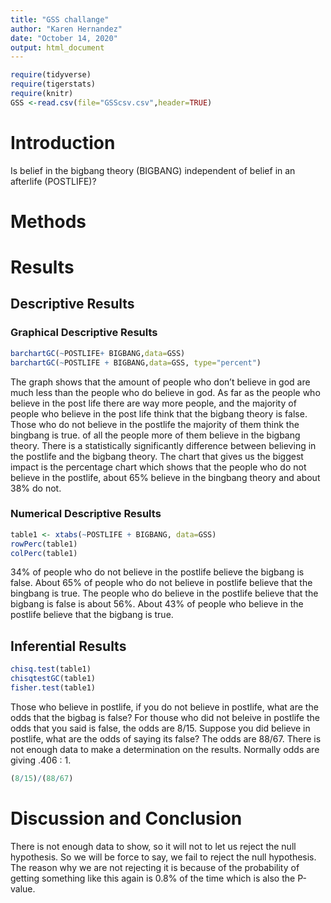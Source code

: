 ```yaml
---
title: "GSS challange"
author: "Karen Hernandez"
date: "October 14, 2020"
output: html_document
---
```


```r
require(tidyverse)
require(tigerstats)
require(knitr)
GSS <-read.csv(file="GSScsv.csv",header=TRUE)
```

# Introduction

<!--In this section you explain what you are trying to show.  Where did the data come from?  What is the research or other question you are trying to answer?.  If you skimp in this section expect to be marked down in your grade. Paint a picture of the project a couple of paragraphs is expected!-->

Is belief in the bigbang theory (BIGBANG) independent of belief in an afterlife (POSTLIFE)?

# Methods

<!--Decide on your methods:  use "variable analysis" or other appropriate descriptors.  Make sure to choose at least one graphical method and at least one numerical method. Discuss what data manipulations may be needed for example subsetting or other binning procedures and what sort of graphical displays and inferential tools will be used!-->

# Results

<!--Divide this section into two sub-sections:  One for your descriptive  results and one for your inferential results.!-->

## Descriptive Results

### Graphical Descriptive Results

<!--Graphical results here.  Make sure to show your code.  Provide appropriate labels for axes, giving units if possible, and provide a good title for the graph, too.  Use the graphical results to describe the patterns if any that exist in the data as focused toward the research question. Bottom line is to explain the features of the graph that are relevant to conforming or departing to what is expected by your null hypothesis !-->
```r
barchartGC(~POSTLIFE+ BIGBANG,data=GSS)
barchartGC(~POSTLIFE + BIGBANG,data=GSS, type="percent")

```

The graph shows that the amount of people who don't believe in god are much less than the people who do believe in god. As far as the people who believe in the post life there are way more people, and the majority of people who believe in the post life think that the bigbang theory is false. Those who do not believe in the postlife the majority of them think the bingbang is true. of all the people more of them believe in the bigbang theory. There is a statistically significantly difference between believing in the postlife and the bigbang theory. The chart that gives us the biggest impact is the percentage chart which shows that the people who do not believe in the postlife, about 65% believe in the bingbang theory and about 38% do not. 

### Numerical Descriptive Results

<!--Numerical results go here. Use the numerical results to describe the patterns if any that exist in the data as focused toward the research question!-->

```r
table1 <- xtabs(~POSTLIFE + BIGBANG, data=GSS)
rowPerc(table1)
colPerc(table1)
```

34% of people who do not believe in the postlife believe the bigbang is false. About 65% of people who do not believe in postlife believe that the bingbang is true. The people who do believe in the postlife believe that the bigbang is false is about 56%. About 43% of people who believe in the postlife believe that the bigbang is true.


## Inferential Results

<!--State hypothesis clearly.  Make sure your discussion of the inferential test covers all the aspects that the test output produces, such as test statistic, p-value etc.  Make a decision about the null hypothesis, explain the assumptions on which the selected test/procedure was based, and why the chosen procedure satisfys the assumptions and is appropriate to answer the research question!-->

```r
chisq.test(table1)
chisqtestGC(table1)
fisher.test(table1)
```

Those who believe in postlife, if you do not believe in postlife, what are the odds that the bigbag is false? For thouse who did not beleive in postlife the odds that you said is false, the odds are 8/15. Suppose you did believe in postlife, what are the odds of saying its false? The odds are 88/67. There is not enough data to make a determination on the results. Normally odds are giving .406 : 1.


```r
(8/15)/(88/67)
```



# Discussion and Conclusion

<!--Discussion and conclusion here.  If you found a relationship be sure to consider whether the relationship occurs because one of the variavbles causes the other, or whether they perhasps are related for some other reason.  Watch the chapter 6 videos from the GeorgeTown videos collection.!-->

There is not enough data to show, so it will not to let us reject the null hypothesis. So we will be force to say, we fail to reject the null hypothesis. The reason why we are not rejecting it is because of the probability of getting something like this again is 0.8% of the time which is also the P-value.

